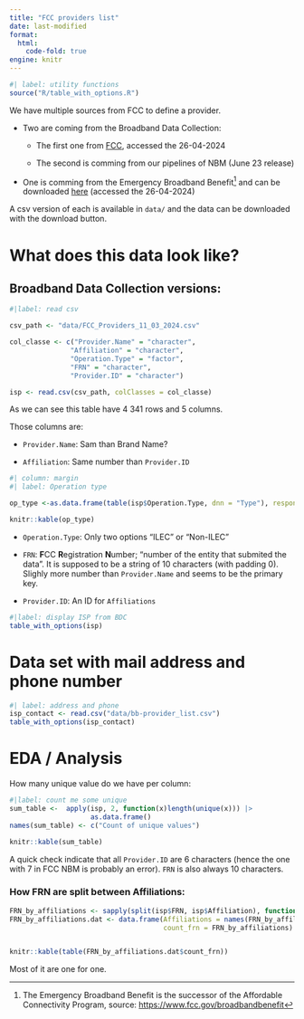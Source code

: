 ```yaml
---
title: "FCC providers list"
date: last-modified
format: 
  html:
    code-fold: true
engine: knitr
---
```


```r
#| label: utility functions
source("R/table_with_options.R")
```

We have multiple sources from FCC to define a provider. 

- Two are coming from the Broadband Data Collection:

  * The first one from [FCC](https://us-fcc.app.box.com/v/bdcprovideridtable), accessed the 26-04-2024

  * The second is comming from our pipelines of NBM (June 23 release)

- One is comming from the Emergency Broadband Benefit[^ebb] and can be downloaded [here](https://www.fcc.gov/sites/default/files/ebb.provider.list_.xlsx) (accessed the 26-04-2024)    

[^ebb]: The Emergency Broadband Benefit is the successor of the Affordable Connectivity Program, source: [https://www.fcc.gov/broadbandbenefit](https://www.fcc.gov/broadbandbenefit)

::: {.callout-tip}
A csv version of each is available in `data/` and the data can be downloaded with the download button. 
:::
 
# What does this data look like?

## Broadband Data Collection versions:

```r
#|label: read csv

csv_path <- "data/FCC_Providers_11_03_2024.csv"

col_classe <- c("Provider.Name" = "character", 
               "Affiliation" = "character",
               "Operation.Type" = "factor",
               "FRN" = "character",
               "Provider.ID" = "character")

isp <- read.csv(csv_path, colClasses = col_classe)
```

As we can see this table have 4 341 rows and 5 columns.

Those columns are: 

- `Provider.Name`: Sam than Brand Name?

- `Affiliation`: Same number than `Provider.ID`

```r
#| column: margin
#| label: Operation type

op_type <-as.data.frame(table(isp$Operation.Type, dnn = "Type"), responseName = "Nb." )

knitr::kable(op_type)
```

- `Operation.Type`: Only two options "ILEC" or "Non-ILEC"

- `FRN`: **F**CC **R**egistration **N**umber; "number of the entity that submited the data". It is supposed to be a string of 10 characters (with padding 0). Slighly more number than `Provider.Name` and seems to be the primary key.

- `Provider.ID`: An ID for `Affiliations`

```r
#|label: display ISP from BDC
table_with_options(isp)
```

 
# Data set with mail address and phone number

```r
#| label: address and phone
isp_contact <- read.csv("data/bb-provider_list.csv")
table_with_options(isp_contact)
```


# EDA / Analysis 

How many unique value do we have per column:

```r
#|label: count me some unique
sum_table <-  apply(isp, 2, function(x)length(unique(x))) |>
                    as.data.frame()
names(sum_table) <- c("Count of unique values")

knitr::kable(sum_table)
```

A quick check indicate that all `Provider.ID` are 6 characters (hence the one with 7 in FCC NBM is probably an error). `FRN` is also always 10 characters.

### How FRN are split between Affiliations:

```r
FRN_by_affiliations <- sapply(split(isp$FRN, isp$Affiliation), function(x) length(unique(x)))
FRN_by_affiliations.dat <- data.frame(Affiliations = names(FRN_by_affiliations), 
                                      count_frn = FRN_by_affiliations)


knitr::kable(table(FRN_by_affiliations.dat$count_frn))
```


Most of it are one for one.